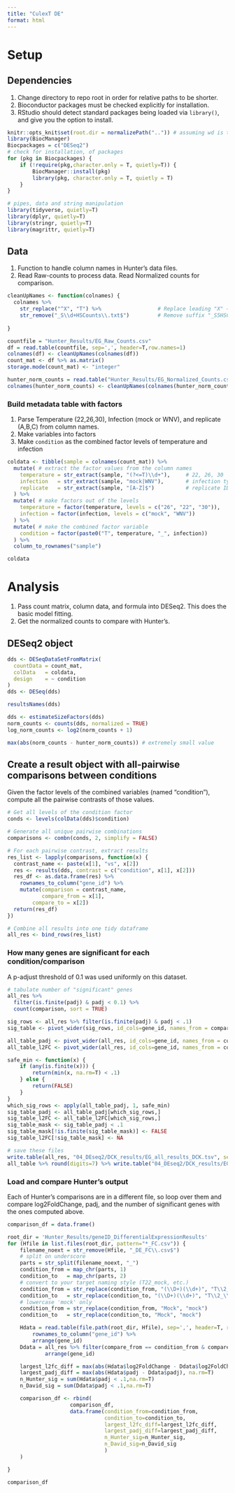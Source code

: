 ```yaml
---
title: "CulexT DE"
format: html
---
```

# Setup

## Dependencies

1. Change directory to repo root in order for relative paths to be shorter.
2. Bioconductor packages must be checked explicitly for installation.
3. RStudio should detect standard packages being loaded via `library()`, and give you the option to install.  


```r
knitr::opts_knit$set(root.dir = normalizePath("..")) # assuming wd is this file's directory: 04_DEseq2
library(BiocManager)
Biocpackages = c("DESeq2")
# check for installation, of packages
for (pkg in Biocpackages) {
    if (!require(pkg,character.only = T, quietly=T)) {
        BiocManager::install(pkg)
        library(pkg, character.only = T, quietly = T)
    }
}

# pipes, data and string manipulation
library(tidyverse, quietly=T)
library(dplyr, quietly=T)
library(stringr, quietly=T)
library(magrittr, quietly=T)
```

## Data

1. Function to handle column names in Hunter's data files.
2. Read Raw-counts to process data. Read Normalized counts for comparison.
```r
cleanUpNames <- function(colnames) {
  colnames %>%
    str_replace("^X", "T") %>%                  # Replace leading "X" → "T"
    str_remove("_S\\d+HSCounts\\.txt$")         # Remove suffix "_S5HSCounts.txt"
  
}
```

```r
countfile = "Hunter_Results/EG_Raw_Counts.csv"
df = read.table(countfile, sep=',', header=T,row.names=1)
colnames(df) <- cleanUpNames(colnames(df))
count_mat <- df %>% as.matrix()
storage.mode(count_mat) <- "integer"

hunter_norm_counts = read.table("Hunter_Results/EG_Normalized_Counts.csv", sep = ',', header=T, row.names=1)
colnames(hunter_norm_counts) <- cleanUpNames(colnames(hunter_norm_counts))
```

### Build metadata table with factors

1. Parse Temperature (22,26,30), Infection (mock or WNV), and replicate (A,B,C) from column names.
2. Make variables into factors
3. Make `condition` as the combined factor levels of temperature and infection

```r
coldata <- tibble(sample = colnames(count_mat)) %>%
  mutate( # extract the factor values from the column names
    temperature = str_extract(sample, "(?<=T)\\d+"),     # 22, 26, 30
    infection   = str_extract(sample, "mock|WNV"),       # infection type
    replicate   = str_extract(sample, "[A-Z]$")          # replicate ID (A, B, C)
  ) %>%
  mutate( # make factors out of the levels
    temperature = factor(temperature, levels = c("26", "22", "30")), 
    infection = factor(infection, levels = c("mock", "WNV"))
  ) %>%
  mutate( # make the combined factor variable
    condition = factor(paste0("T", temperature, "_", infection))
  ) %>%
  column_to_rownames("sample")

coldata
```

# Analysis

1. Pass count matrix, column data, and formula into DESeq2. This does the basic model fitting.
2. Get the normalized counts to compare with Hunter's.

## DESeq2 object
```r
dds <- DESeqDataSetFromMatrix(
  countData = count_mat,
  colData   = coldata,
  design    = ~ condition
)
dds <- DESeq(dds)

resultsNames(dds)
```

```r
dds <- estimateSizeFactors(dds)
norm_counts <- counts(dds, normalized = TRUE)
log_norm_counts <- log2(norm_counts + 1)
```

```r
max(abs(norm_counts - hunter_norm_counts)) # extremely small value
```

## Create a result object with all-pairwise comparisons between conditions

Given the factor levels of the combined variables (named "condition"), compute all the
pairwise contrasts of those values.

```r
# Get all levels of the condition factor
conds <- levels(colData(dds)$condition)

# Generate all unique pairwise combinations
comparisons <- combn(conds, 2, simplify = FALSE)

# For each pairwise contrast, extract results
res_list <- lapply(comparisons, function(x) {
  contrast_name <- paste(x[1], "vs", x[2])
  res <- results(dds, contrast = c("condition", x[1], x[2]))
  res_df <- as.data.frame(res) %>%
    rownames_to_column("gene_id") %>%
    mutate(comparison = contrast_name,
           compare_from = x[1], 
        compare_to = x[2])
  return(res_df)
})

# Combine all results into one tidy dataframe
all_res <- bind_rows(res_list)
```

### How many genes are significant for each condition/comparison

A p-adjust threshold of 0.1 was used uniformly on this dataset.

```r
# tabulate number of "significant" genes
all_res %>%
  filter(is.finite(padj) & padj < 0.1) %>%
  count(comparison, sort = TRUE)
```

```r
sig_rows <- all_res %>% filter(is.finite(padj) & padj < .1)
sig_table <- pivot_wider(sig_rows, id_cols=gene_id, names_from = comparison, values_from = padj) %>% column_to_rownames('gene_id')

all_table_padj <- pivot_wider(all_res, id_cols=gene_id, names_from = comparison, values_from = padj) %>% column_to_rownames('gene_id')
all_table_l2FC <- pivot_wider(all_res, id_cols=gene_id, names_from = comparison, values_from = log2FoldChange) %>% column_to_rownames('gene_id')

safe_min <- function(x) {
    if (any(is.finite(x))) {
        return(min(x, na.rm=T) < .1)
    } else {
        return(FALSE)
    }
}
which_sig_rows <- apply(all_table_padj, 1, safe_min) 
sig_table_padj <- all_table_padj[which_sig_rows,]
sig_table_l2FC <- all_table_l2FC[which_sig_rows,]
sig_table_mask <- sig_table_padj < .1
sig_table_mask[!is.finite(sig_table_mask)] <- FALSE
sig_table_l2FC[!sig_table_mask] <- NA

# save these files
write.table(all_res, "04_DEseq2/DCK_results/EG_all_results_DCK.tsv", sep="\t", quote=F)
all_table %>% round(digits=7) %>% write.table("04_DEseq2/DCK_results/EG_all_results_table_DCK.tsv", sep="\t", quote=F)
```

### Load and compare Hunter's output

Each of Hunter's comparisons are in a different file, so loop over them and compare
log2FoldChange, padj, and the number of significant genes with the ones computed above.

```r

comparison_df = data.frame()

root_dir = 'Hunter_Results/geneID_DifferentialExpressionResults'
for (Hfile in list.files(root_dir, pattern="*_FC.csv")) {
    filename_noext = str_remove(Hfile, "_DE_FC\\.csv$")
    # split on underscore
    parts = str_split(filename_noext, "_")
    condition_from = map_chr(parts, 1)
    condition_to   = map_chr(parts, 2)
    # convert to your target naming style (T22_mock, etc.)
    condition_from = str_replace(condition_from, "(\\D+)(\\d+)", "T\\2_\\1")
    condition_to   = str_replace(condition_to, "(\\D+)(\\d+)", "T\\2_\\1")
    # lowercase 'mock' only
    condition_from = str_replace(condition_from, "Mock", "mock")
    condition_to   = str_replace(condition_to, "Mock", "mock")

    Hdata = read.table(file.path(root_dir, Hfile), sep=',', header=T, row.names=1) %>%
        rownames_to_column("gene_id") %>% 
        arrange(gene_id)
    Ddata = all_res %>% filter(compare_from == condition_from & compare_to == condition_to) %>% 
            arrange(gene_id)

    largest_l2fc_diff = max(abs(Hdata$log2FoldChange - Ddata$log2FoldChange), na.rm=T)
    largest_padj_diff = max(abs(Hdata$padj - Ddata$padj), na.rm=T)
    n_Hunter_sig = sum(Hdata$padj < .1,na.rm=T)
    n_David_sig = sum(Ddata$padj < .1,na.rm=T)

    comparison_df <- rbind(
                    comparison_df,
                    data.frame(condition_from=condition_from,
                               condition_to=condition_to,
                               largest_l2fc_diff=largest_l2fc_diff,
                               largest_padj_diff=largest_padj_diff,
                               n_Hunter_sig=n_Hunter_sig,
                               n_David_sig=n_David_sig
                               )
    )

}

comparison_df
```